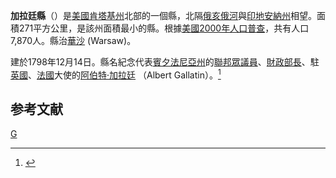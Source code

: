 {{noteTA
|T=zh-hans:加拉廷县 (肯塔基州);zh-hk:加拉廷縣 (肯塔基州);zh-tw:加拉廷郡 (肯塔基州);
}}

{{Otheruses|加拉廷縣|subject=美國肯塔基州的一個縣|other=同名的縣}}
<!--[[File:Map_of_Kentucky_highlighting_Gallatin_County.svg|250px]]-->
{{Infobox U.S. County
| county = 加拉廷縣
| state = 肯塔基州
| en county = Gallatin County
| en state = Kentucky
| seal = 
| founded = 1798年
| founded date = 
| seat = 華沙
| area mi = 105
| area km = 271
| area land mi = 99
| area land km = 256
| area water mi = 6
| area water km = 15
| area percentage = 5.61%
| census yr = 2000
| pop = 7,870
| density mi = 80
| density km = 31
| time zone = 美國東部時區
| UTC offset = -5
| DST offset = -4
| footnotes = 
| web = www.gallatincountyky.com
| named for = [[Albert_Gallatin|Albert Gallatin]], [[United_States_Secretary_of_the_Treasury|United States Secretary of the Treasury]] (1801–1814).
}}
'''加拉廷縣'''（{{lang-en|Gallatin County}}）是[[美國|美國]][[肯塔基州|肯塔基州]]北部的一個縣，北隔[[俄亥俄河|俄亥俄河]]與[[印地安納州|印地安納州]]相望。面積271平方公里，是該州面積最小的縣。根據[[美國2000年人口普查|美國2000年人口普查]]，共有人口7,870人。縣治[[華沙_(肯塔基州)|華沙]] (Warsaw)。

建於1798年12月14日。縣名紀念代表[[賓夕法尼亞州|賓夕法尼亞州]]的[[美國眾議院|聯邦眾議員]]、[[美國財政部長|財政部長]]、駐[[英國|英國]]、[[法國|法國]]大使的[[阿伯特·加拉廷|阿伯特·加拉廷]] （Albert Gallatin）。<ref>{{Cite web |url=http://freepages.genealogy.rootsweb.com/~harrisonrep/Census/kycounty.htm |title=Kentucky County History |accessdate=2007-03-31 |archive-date=2007-02-02 |archive-url=https://web.archive.org/web/20070202172806/http://freepages.genealogy.rootsweb.com/~harrisonrep/Census/kycounty.htm |dead-url=no }}</ref>

==参考文献==
<div class="references-small">
<references />
</div>
[[Category:肯塔基州行政區劃|G]]